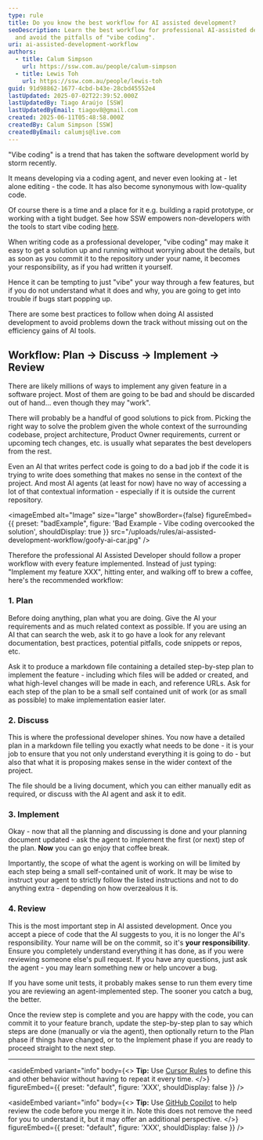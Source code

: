 ```yaml
---
type: rule
title: Do you know the best workflow for AI assisted development?
seoDescription: Learn the best workflow for professional AI-assisted development
  and avoid the pitfalls of "vibe coding".
uri: ai-assisted-development-workflow
authors:
  - title: Calum Simpson
    url: https://ssw.com.au/people/calum-simpson
  - title: Lewis Toh
    url: https://ssw.com.au/people/lewis-toh
guid: 91d98862-1677-4cbd-b43e-28cbd45552e4
lastUpdated: 2025-07-02T22:39:52.000Z
lastUpdatedBy: Tiago Araújo [SSW]
lastUpdatedByEmail: tiagov8@gmail.com
created: 2025-06-11T05:48:58.000Z
createdBy: Calum Simpson [SSW]
createdByEmail: calumjs@live.com
---
```

"Vibe coding" is a trend that has taken the software development world by storm recently.

It means developing via a coding agent, and never even looking at - let alone editing - the code. It has also become synonymous with low-quality code.

Of course there is a time and a place for it e.g. building a rapid prototype, or working with a tight budget. See how SSW empowers non-developers with the tools to start vibe coding [here](https://www.ssw.com.au/consulting/vibe-coding).

When writing code as a professional developer, "vibe coding" may make it easy to get a solution up and running without worrying about the details, but as soon as you commit it to the repository under your name, it becomes your responsibility, as if you had written it yourself.

Hence it can be tempting to just "vibe" your way through a few features, but if you do not understand what it does and why, you are going to get into trouble if bugs start popping up.

There are some best practices to follow when doing AI assisted development to avoid problems down the track without missing out on the efficiency gains of AI tools.
<youtubeEmbed url="https://www.youtube.com/watch?v=-ke-TkGu9Ng" description="Video - AI Assisted Development for Enterprise | Calum Simpson | SSW Rules (13 min)" />

## Workflow: Plan → Discuss → Implement → Review

There are likely millions of ways to implement any given feature in a software project. Most of them are going to be bad and should be discarded out of hand... even though they may "work".

There will probably be a handful of good solutions to pick from. Picking the right way to solve the problem given the whole context of the surrounding codebase, project architecture, Product Owner requirements, current or upcoming tech changes, etc. is usually what separates the best developers from the rest.

Even an AI that writes perfect code is going to do a bad job if the code it is trying to write does something that makes no sense in the context of the project. And most AI agents (at least for now) have no way of accessing a lot of that contextual information - especially if it is outside the current repository.

<imageEmbed
  alt="Image"
  size="large"
  showBorder={false}
  figureEmbed={{
    preset: "badExample",
    figure: 'Bad Example - Vibe coding overcooked the solution',
    shouldDisplay: true
  }}
  src="/uploads/rules/ai-assisted-development-workflow/goofy-ai-car.jpg"
/>

Therefore the professional AI Assisted Developer should follow a proper workflow with every feature implemented. Instead of just typing: "Implement my feature XXX", hitting enter, and walking off to brew a coffee, here's the recommended workflow:

### 1. Plan

Before doing anything, plan what you are doing. Give the AI your requirements and as much related context as possible. If you are using an AI that can search the web, ask it to go have a look for any relevant documentation, best practices, potential pitfalls, code snippets or repos, etc.

Ask it to produce a markdown file containing a detailed step-by-step plan to implement the feature - including which files will be added or created, and what high-level changes will be made in each, and reference URLs. Ask for each step of the plan to be a small self contained unit of work (or as small as possible) to make implementation easier later.

### 2. Discuss

This is where the professional developer shines. You now have a detailed plan in a markdown file telling you exactly what needs to be done - it is your job to ensure that you not only understand everything it is going to do - but also that what it is proposing makes sense in the wider context of the project.

The file should be a living document, which you can either manually edit as required, or discuss with the AI agent and ask it to edit.

### 3. Implement

Okay - now that all the planning and discussing is done and your planning document updated - ask the agent to implement the first (or next) step of the plan. **Now** you can go enjoy that coffee break.

Importantly, the scope of what the agent is working on will be limited by each step being a small self-contained unit of work. It may be wise to instruct your agent to strictly follow the listed instructions and not to do anything extra - depending on how overzealous it is.

### 4. Review

This is the most important step in AI assisted development. Once you accept a piece of code that the AI suggests to you, it is no longer the AI's responsibility. Your name will be on the commit, so it's **your responsibility**. Ensure you completely understand everything it has done, as if you were reviewing someone else's pull request. If you have any questions, just ask the agent - you may learn something new or help uncover a bug.

If you have some unit tests, it probably makes sense to run them every time you are reviewing an agent-implemented step. The sooner you catch a bug, the better.

Once the review step is complete and you are happy with the code, you can commit it to your feature branch, update the step-by-step plan to say which steps are done (manually or via the agent), then optionally return to the Plan phase if things have changed, or to the Implement phase if you are ready to proceed straight to the next step.

- - -

<asideEmbed
  variant="info"
  body={<>
    **Tip:** Use [Cursor Rules](https://docs.cursor.com/context/rules) to define this and other behavior without having to repeat it every time.
  </>}
  figureEmbed={{
    preset: "default",
    figure: 'XXX',
    shouldDisplay: false
  }}
/>

<asideEmbed
  variant="info"
  body={<>
    **Tip:** Use [GitHub Copilot](https://docs.github.com/en/copilot/using-github-copilot/code-review/using-copilot-code-review) to help review the code before you merge it in. Note this does not remove the need for you to understand it, but it may offer an additional perspective.
  </>}
  figureEmbed={{
    preset: "default",
    figure: 'XXX',
    shouldDisplay: false
  }}
/>
